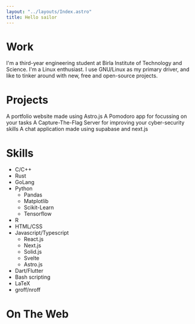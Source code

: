```yaml
---
layout: "../layouts/Index.astro"
title: Hello sailor
---
```



# Work

I\'m a third-year engineering student at Birla Institute of Technology
and Science. I\'m a Linux enthusiast. I use GNU/Linux as my primary
driver, and like to tinker around with new, free and open-source
projects.

# Projects

<div class="grid grid-cols-1 md:grid-cols-2 gap-2 align-center mt-3">
  <Card title="sabyabhoi.xyz" url="https://sabyabhoi.xyz/">
    A portfolio website made using Astro.js
  </Card>
  <Card title="WorkItOut" url="https://github.com/sabyabhoi/WorkItOut">
    A Pomodoro app for focussing on your tasks
  </Card>
  <Card title="boi-ctf" url="https://github.com/sabyabhoi/boi-ctf">
    A Capture-The-Flag Server for improving your cyber-security skills
  </Card>
  <Card title="BoiChat" url="https://github.com/sabyabhoi/BoiChat">
    A chat application made using supabase and next.js
  </Card>
</div>

# Skills

- C/C++
- Rust
- GoLang
- Python
  - Pandas
  - Matplotlib
  - Scikit-Learn
  - Tensorflow
- R
- HTML/CSS
- Javascript/Typescript
  - React.js
  - Next.js
  - Solid.js
  - Svelte
  - Astro.js
- Dart/Flutter
- Bash scripting
- LaTeX
- groff/nroff

# On The Web

<IconLink
  url="https://github.com/sabyabhoi/"
  name="@sabyabhoi"
  icon="mdi:github"
/>
<IconLink
  url="https://www.linkedin.com/in/sabyabhoi/"
  name="sabyabhoi"
  icon="mdi:linkedin"
/>
<IconLink
  url="mailto:sabyabhoi@gmail.com"
  name="sabyabhoi@gmail.com"
  icon="ic:baseline-mail"
/>
